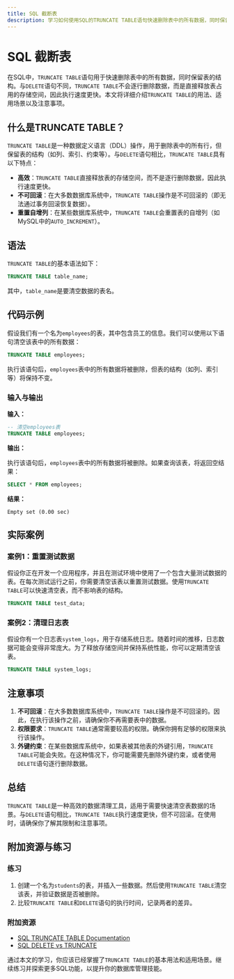 ```yaml
---
title: SQL 截断表
description: 学习如何使用SQL的TRUNCATE TABLE语句快速删除表中的所有数据，同时保留表结构。本文适合初学者，包含代码示例、实际案例和总结。
---
```


# SQL 截断表

在SQL中，`TRUNCATE TABLE`语句用于快速删除表中的所有数据，同时保留表的结构。与`DELETE`语句不同，`TRUNCATE TABLE`不会逐行删除数据，而是直接释放表占用的存储空间，因此执行速度更快。本文将详细介绍`TRUNCATE TABLE`的用法、适用场景以及注意事项。

## 什么是TRUNCATE TABLE？

`TRUNCATE TABLE`是一种数据定义语言（DDL）操作，用于删除表中的所有行，但保留表的结构（如列、索引、约束等）。与`DELETE`语句相比，`TRUNCATE TABLE`具有以下特点：

- **高效**：`TRUNCATE TABLE`直接释放表的存储空间，而不是逐行删除数据，因此执行速度更快。
- **不可回滚**：在大多数数据库系统中，`TRUNCATE TABLE`操作是不可回滚的（即无法通过事务回滚恢复数据）。
- **重置自增列**：在某些数据库系统中，`TRUNCATE TABLE`会重置表的自增列（如MySQL中的`AUTO_INCREMENT`）。

## 语法

`TRUNCATE TABLE`的基本语法如下：

```sql
TRUNCATE TABLE table_name;
```

其中，`table_name`是要清空数据的表名。

## 代码示例

假设我们有一个名为`employees`的表，其中包含员工的信息。我们可以使用以下语句清空该表中的所有数据：

```sql
TRUNCATE TABLE employees;
```

执行该语句后，`employees`表中的所有数据将被删除，但表的结构（如列、索引等）将保持不变。

### 输入与输出

**输入：**

```sql
-- 清空employees表
TRUNCATE TABLE employees;
```

**输出：**

执行该语句后，`employees`表中的所有数据将被删除。如果查询该表，将返回空结果：

```sql
SELECT * FROM employees;
```

**结果：**

```
Empty set (0.00 sec)
```

## 实际案例

### 案例1：重置测试数据

假设你正在开发一个应用程序，并且在测试环境中使用了一个包含大量测试数据的表。在每次测试运行之前，你需要清空该表以重置测试数据。使用`TRUNCATE TABLE`可以快速清空表，而不影响表的结构。

```sql
TRUNCATE TABLE test_data;
```

### 案例2：清理日志表

假设你有一个日志表`system_logs`，用于存储系统日志。随着时间的推移，日志数据可能会变得非常庞大。为了释放存储空间并保持系统性能，你可以定期清空该表。

```sql
TRUNCATE TABLE system_logs;
```

## 注意事项

1. **不可回滚**：在大多数数据库系统中，`TRUNCATE TABLE`操作是不可回滚的。因此，在执行该操作之前，请确保你不再需要表中的数据。
2. **权限要求**：`TRUNCATE TABLE`通常需要较高的权限。确保你拥有足够的权限来执行该操作。
3. **外键约束**：在某些数据库系统中，如果表被其他表的外键引用，`TRUNCATE TABLE`可能会失败。在这种情况下，你可能需要先删除外键约束，或者使用`DELETE`语句逐行删除数据。

## 总结

`TRUNCATE TABLE`是一种高效的数据清理工具，适用于需要快速清空表数据的场景。与`DELETE`语句相比，`TRUNCATE TABLE`执行速度更快，但不可回滚。在使用时，请确保你了解其限制和注意事项。

## 附加资源与练习

### 练习

1. 创建一个名为`students`的表，并插入一些数据。然后使用`TRUNCATE TABLE`清空该表，并验证数据是否被删除。
2. 比较`TRUNCATE TABLE`和`DELETE`语句的执行时间，记录两者的差异。

### 附加资源

- [SQL TRUNCATE TABLE Documentation](https://dev.mysql.com/doc/refman/8.0/en/truncate-table.html)
- [SQL DELETE vs TRUNCATE](https://www.geeksforgeeks.org/difference-between-delete-and-truncate-in-sql/)

通过本文的学习，你应该已经掌握了`TRUNCATE TABLE`的基本用法和适用场景。继续练习并探索更多SQL功能，以提升你的数据库管理技能。
